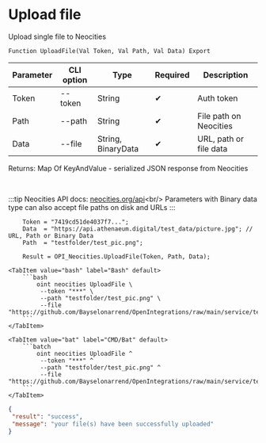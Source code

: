 ﻿---
sidebar_position: 1
---


# Upload file
 Upload single file to Neocities



`Function UploadFile(Val Token, Val Path, Val Data) Export`

  | Parameter | CLI option | Type | Required | Description |
  |-|-|-|-|-|
  | Token | --token | String | &#x2714; | Auth token |
  | Path | --path | String | &#x2714; | File path on Neocities |
  | Data | --file | String, BinaryData | &#x2714; | URL, path or file data |

  
  Returns:  Map Of KeyAndValue - serialized JSON response from Neocities

<br/>

:::tip
Neocities API docs: [neocities.org/api](https://neocities.org/api)&lt;br/&gt;
Parameters with Binary data type can also accept file paths on disk and URLs
:::
<br/>


```bsl title="1C:Enterprise/OneScript code example"
    Token = "7419cd51de4037f7...";
    Data  = "https://api.athenaeum.digital/test_data/picture.jpg"; // URL, Path or Binary Data
    Path  = "testfolder/test_pic.png";

    Result = OPI_Neocities.UploadFile(Token, Path, Data);
```
 

 <Tabs>
  
    <TabItem value="bash" label="Bash" default>
        ```bash
            oint neocities UploadFile \
             --token "***" \
             --path "testfolder/test_pic.png" \
             --file "https://github.com/Bayselonarrend/OpenIntegrations/raw/main/service/test_data/picture.jpg"
        ```
    </TabItem>
  
    <TabItem value="bat" label="CMD/Bat" default>
        ```batch
            oint neocities UploadFile ^
             --token "***" ^
             --path "testfolder/test_pic.png" ^
             --file "https://github.com/Bayselonarrend/OpenIntegrations/raw/main/service/test_data/picture.jpg"
        ```
    </TabItem>
</Tabs>


```json title="Result"
{
 "result": "success",
 "message": "your file(s) have been successfully uploaded"
}
```

